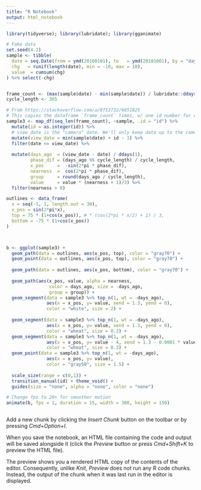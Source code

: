 ```yaml
---
title: "R Notebook"
output: html_notebook
---
```


```r

library(tidyverse); library(lubridate); library(gganimate)

# Fake data
set.seed(4.2)
sample <- tibble(
  date = seq.Date(from = ymd(20160101), to   = ymd(20181001), by = "day"),
  chg   = runif(length(date), min = -10, max = 10),
  value  = cumsum(chg)
) %>% select(-chg)


frame_count <- (max(sample$date) - min(sample$date)) / lubridate::ddays(1)
cycle_length <- 365

# From https://stackoverflow.com/a/8753732/6851825
# This copies the dataframe `frame_count` times, w/ one id number for each set
sample3 <- map_df(seq_len(frame_count), ~sample, .id = "id") %>%
  mutate(id = as.integer(id)) %>%
  # view_date is the "camera" date. We'll only keep data up to the camera date.
  mutate(view_date = min(sample$date) + id - 1) %>%
  filter(date <= view_date) %>%
  
  mutate(days_ago  = (view_date - date) / ddays(1),
         phase_dif = (days_ago %% cycle_length) / cycle_length,
         x_pos     =  -sin(2*pi * phase_dif),
         nearness  =  cos(2*pi * phase_dif),
         group     = round(days_ago / cycle_length),
         value     = value * (nearness + 1)/3) %>%
  filter(nearness > 0)

outlines <- data_frame(
  x = seq(-1, 1, length.out = 30),
  x_pos = sin(2*pi*x),
  top = 75 * (1+cos(x_pos)), # * (cos(2*pi * x/2) + 1) / 3,
  bottom = -75 * (1+cos(x_pos))
)



b <- ggplot(sample3) +
  geom_path(data = outlines, aes(x_pos, top), color = "gray70") +
  geom_point(data = outlines, aes(x_pos, top), color = "gray70") +
  
  geom_path(data = outlines, aes(x_pos, bottom), color = "gray70") +
  
  geom_path(aes(x_pos, value, alpha = nearness,
                color = days_ago, size = -days_ago,
                group = group)) +
  geom_segment(data = sample3 %>% top_n(1, wt = -days_ago),
               aes(x = x_pos, y= value, xend = 1.3, yend = 0),
               color = "white", size = 2) +
  
  geom_segment(data = sample3 %>% top_n(1, wt = -days_ago),
               aes(x = x_pos, y= value, xend = 1.3, yend = 0),
               color = "wheat", size = 0.2) +
  geom_segment(data = sample3 %>% top_n(1, wt = -days_ago),
               aes(x = x_pos, y= value - 4, xend = 1.3 - 0.0001 * value, yend = -10),
               color = "wheat", size = 0.3) +
  geom_point(data = sample3 %>% top_n(1, wt = -days_ago),
               aes(x = x_pos, y= value),
               color = "gray50", size = 1.5) +
  
  scale_size(range = c(0,1)) +
  transition_manual(id) + theme_void() +
  guides(size = "none", alpha = "none", color = "none")

# Change fps to 20+ for smoother motion
animate(b, fps = 1, duration = 15, width = 300, height = 150)  



```


Add a new chunk by clicking the *Insert Chunk* button on the toolbar or by pressing *Cmd+Option+I*.

When you save the notebook, an HTML file containing the code and output will be saved alongside it (click the *Preview* button or press *Cmd+Shift+K* to preview the HTML file). 

The preview shows you a rendered HTML copy of the contents of the editor. Consequently, unlike *Knit*, *Preview* does not run any R code chunks. Instead, the output of the chunk when it was last run in the editor is displayed.

